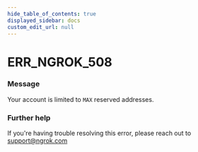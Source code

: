 ```yaml
---
hide_table_of_contents: true
displayed_sidebar: docs
custom_edit_url: null
---
```



# ERR_NGROK_508

### Message

Your account is limited to `MAX` reserved addresses.

### Further help

If you're having trouble resolving this error, please reach out to [support@ngrok.com](mailto:support@ngrok.com?subject=Help%20with%20ERR_NGROK_508)

<ErrorDetails error="err_ngrok_508" />
